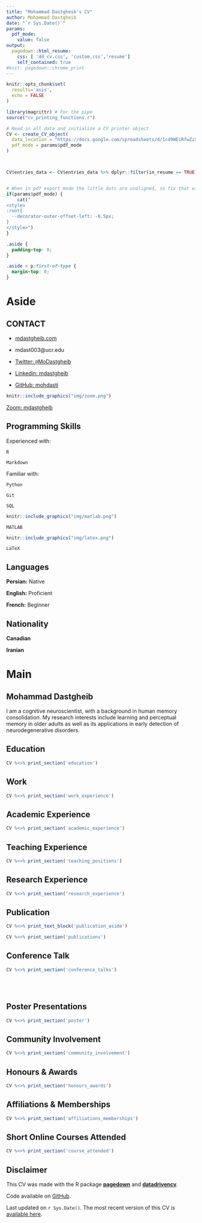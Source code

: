 ```yaml
---
title: "Mohammad Dastgheib's CV"
author: Mohammad Dastgheib
date: "`r Sys.Date()`"
params:
  pdf_mode:
    value: false
output:
  pagedown::html_resume:
    css: [ 'dd_cv.css', 'custom.css','resume']
    self_contained: true
#knit: pagedown::chrome_print      
---
```


<!-- start academic icons -->
<link rel="stylesheet" href="https://cdn.jsdelivr.net/gh/jpswalsh/academicons@1/css/academicons.min.css">
<!-- end academic icons -->

 
<!-- start font awesome -->
<script src="https://kit.fontawesome.com/1f72d6921a.js" crossorigin="anonymous"></script>

 
<!-- end font awesome -->


```r
knitr::opts_chunk$set(
  results='asis',
  echo = FALSE
)

library(magrittr) # For the pipe
source("cv_printing_functions.r")

# Read in all data and initialize a CV printer object
CV <- create_CV_object(
  data_location = "https://docs.google.com/spreadsheets/d/1cd9WEiRfwZzXdfqeXzTPMvkqhUl70aVlTJFjQIDtPK4/edit?usp=sharing",  
  pdf_mode = params$pdf_mode
)



CV$entries_data <- CV$entries_data %>% dplyr::filter(in_resume == TRUE)



```


```r
# When in pdf export mode the little dots are unaligned, so fix that with some conditional CSS.
if(params$pdf_mode) {
    cat("
<style>
:root{
  --decorator-outer-offset-left: -6.5px;
}
</style>")
}
```

```css
.aside {
  padding-top: 0;
}

.aside > p:first-of-type {
  margin-top: 0;
}
```

Aside
================================================================================

<!-- ![Mohammad Dastgheib](avatarmd.png) 

```r
if(params$pdf_mode){
  cat("View this CV online with links at https://mohdasti.github.io/resume/")
} else {
  cat("<i class='fas fa-download'></i> [Download this resume in PDF](https://mohdasti.github.io/resume/index.pdf).")
}
```
-->
CONTACT
--------------------------------------------------------------------------------
- <i class="fa fa-home"></i> [mdastgheib.com](https://mdastgheib.com)

- <i class="fa fa-envelope"></i> mdast003@ucr.edu

- <i class="fa fa-twitter"></i> [Twitter: `@`MoDastgheib](https://twitter.com/MoDastgheib)

- <i class="fa fa-linkedin"></i> [Linkedin: mdastgheib](https://www.linkedin.com/in/mdastgheib/)

- <i class="fa fa-github"></i> [GitHub: mohdasti](https://github.com/mohdasti)

<!-- - <i class="fa fa-skype"></i> [Skype: mohdasti](https://join.skype.com/invite/skIYsgabZb9) -->

```r
knitr::include_graphics("img/zoom.png")
```
 [Zoom: mdastgheib](https://ucr.zoom.us/my/mdastgheib)
 
<!-- - <i class="fas fa-phone-square-alt"></i> +1 647-719-5552 -->


Programming Skills {#skills}
--------------------------------------------------------------------------------

Experienced with:

<i class="fab fa-r-project"></i> `R`

<i class="fab fa-markdown"></i> `Markdown`


Familiar with:

<i class="fab fa-python"></i> `Python`

<i class="fas fa-code-branch"></i> `Git`

<i class="fas fa-database"></i> `SQL`

```r
knitr::include_graphics("img/matlab.png")
```
 `MATLAB`
 
```r
knitr::include_graphics("img/latex.png")
```
 `LaTeX`

 Languages
--------------------------------------------------------------------------------

**Persian:** Native

**English:** Proficient

**French:** Beginner
 
 Nationality
--------------------------------------------------------------------------------

**Canadian**

**Iranian**


Main
================================================================================

Mohammad Dastgheib {#title}
--------------------------------------------------------------------------------

I am a cognitive neuroscientist, with a background in human memory consolidation. My research interests include learning and perceptual memory in older adults as well as its applications in early detection of neurodegenerative disorders.


Education {data-icon=graduation-cap data-concise=true}
--------------------------------------------------------------------------------

```r
CV %<>% print_section('education')
```

Work {data-icon=briefcase data-concise=true}
--------------------------------------------------------------------------------

```r
CV %<>% print_section('work_experience')
```

Academic Experience {data-icon=laptop}
--------------------------------------------------------------------------------

```r
CV %<>% print_section('academic_experience')
```


Teaching Experience {data-icon=chalkboard-teacher}
--------------------------------------------------------------------------------


```r
CV %<>% print_section('teaching_positions')
```


Research Experience {data-icon=bar-chart}
--------------------------------------------------------------------------------

```r
CV %<>% print_section('research_experience')
```


Publication {data-icon=book}
--------------------------------------------------------------------------------

::: aside
```r
CV %<>% print_text_block('publication_aside')
```
:::

```r
CV %<>% print_section('publications')
```


Conference Talk  {data-icon=comments}
--------------------------------------------------------------------------------

```r
CV %<>% print_section('conference_talks')
```


<br>
<br>


Poster Presentations {data-icon=image}
--------------------------------------------------------------------------------

```r
CV %<>% print_section('poster')
```



Community Involvement {data-icon=handshake}
--------------------------------------------------------------------------------

```r
CV %<>% print_section('community_involvement')
```



Honours & Awards {data-icon=medal}
--------------------------------------------------------------------------------

<!---::: aside
```r
CV %<>% print_text_block('teaching_experience_aside')
```
:::
--->
```r
CV %<>% print_section('honours_awards')
```


Affiliations & Memberships {data-icon=group}
--------------------------------------------------------------------------------

<!--- ::: aside
```r
CV %<>% print_text_block('teaching_experience_aside')
```
:::
--->
```r
CV %<>% print_section('affiliations_memberships')
```

Short Online Courses Attended {data-icon=list}
--------------------------------------------------------------------------------

<!-- 
::: aside
```r
CV %<>% print_text_block('course_attended_aside')
```
:::
--->
```r
CV %<>% print_section('course_attended')
```


:::aside
Disclaimer {#disclaimer}
--------------------------------------------------------------------------------

This CV was made with the R package [**pagedown**](https://github.com/rstudio/pagedown) and [**datadrivencv**](http://nickstrayer.me/datadrivencv/index.html).

Code available on <i class="fa fa-github"></i>  [GitHub](https://github.com/mohdasti/CV). 

Last updated on `r Sys.Date()`. The most recent version of this CV is [available here](https://github.com/mohdasti/CV/blob/main/docs/index.pdf). 
:::



